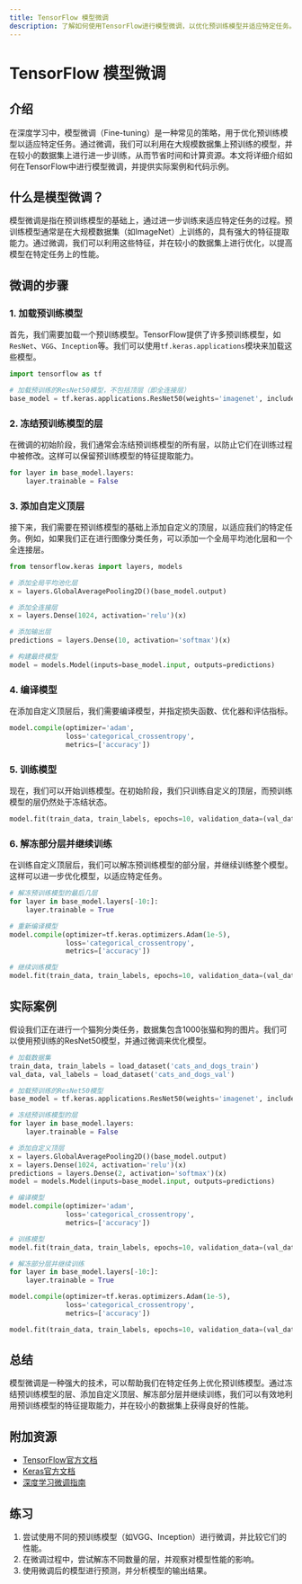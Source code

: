 ```yaml
---
title: TensorFlow 模型微调
description: 了解如何使用TensorFlow进行模型微调，以优化预训练模型并适应特定任务。
---
```


# TensorFlow 模型微调

## 介绍

在深度学习中，模型微调（Fine-tuning）是一种常见的策略，用于优化预训练模型以适应特定任务。通过微调，我们可以利用在大规模数据集上预训练的模型，并在较小的数据集上进行进一步训练，从而节省时间和计算资源。本文将详细介绍如何在TensorFlow中进行模型微调，并提供实际案例和代码示例。

## 什么是模型微调？

模型微调是指在预训练模型的基础上，通过进一步训练来适应特定任务的过程。预训练模型通常是在大规模数据集（如ImageNet）上训练的，具有强大的特征提取能力。通过微调，我们可以利用这些特征，并在较小的数据集上进行优化，以提高模型在特定任务上的性能。

## 微调的步骤

### 1. 加载预训练模型

首先，我们需要加载一个预训练模型。TensorFlow提供了许多预训练模型，如`ResNet`、`VGG`、`Inception`等。我们可以使用`tf.keras.applications`模块来加载这些模型。

```python
import tensorflow as tf

# 加载预训练的ResNet50模型，不包括顶层（即全连接层）
base_model = tf.keras.applications.ResNet50(weights='imagenet', include_top=False)
```

### 2. 冻结预训练模型的层

在微调的初始阶段，我们通常会冻结预训练模型的所有层，以防止它们在训练过程中被修改。这样可以保留预训练模型的特征提取能力。

```python
for layer in base_model.layers:
    layer.trainable = False
```

### 3. 添加自定义顶层

接下来，我们需要在预训练模型的基础上添加自定义的顶层，以适应我们的特定任务。例如，如果我们正在进行图像分类任务，可以添加一个全局平均池化层和一个全连接层。

```python
from tensorflow.keras import layers, models

# 添加全局平均池化层
x = layers.GlobalAveragePooling2D()(base_model.output)

# 添加全连接层
x = layers.Dense(1024, activation='relu')(x)

# 添加输出层
predictions = layers.Dense(10, activation='softmax')(x)

# 构建最终模型
model = models.Model(inputs=base_model.input, outputs=predictions)
```

### 4. 编译模型

在添加自定义顶层后，我们需要编译模型，并指定损失函数、优化器和评估指标。

```python
model.compile(optimizer='adam',
              loss='categorical_crossentropy',
              metrics=['accuracy'])
```

### 5. 训练模型

现在，我们可以开始训练模型。在初始阶段，我们只训练自定义的顶层，而预训练模型的层仍然处于冻结状态。

```python
model.fit(train_data, train_labels, epochs=10, validation_data=(val_data, val_labels))
```

### 6. 解冻部分层并继续训练

在训练自定义顶层后，我们可以解冻预训练模型的部分层，并继续训练整个模型。这样可以进一步优化模型，以适应特定任务。

```python
# 解冻预训练模型的最后几层
for layer in base_model.layers[-10:]:
    layer.trainable = True

# 重新编译模型
model.compile(optimizer=tf.keras.optimizers.Adam(1e-5),
              loss='categorical_crossentropy',
              metrics=['accuracy'])

# 继续训练模型
model.fit(train_data, train_labels, epochs=10, validation_data=(val_data, val_labels))
```

## 实际案例

假设我们正在进行一个猫狗分类任务，数据集包含1000张猫和狗的图片。我们可以使用预训练的ResNet50模型，并通过微调来优化模型。

```python
# 加载数据集
train_data, train_labels = load_dataset('cats_and_dogs_train')
val_data, val_labels = load_dataset('cats_and_dogs_val')

# 加载预训练的ResNet50模型
base_model = tf.keras.applications.ResNet50(weights='imagenet', include_top=False)

# 冻结预训练模型的层
for layer in base_model.layers:
    layer.trainable = False

# 添加自定义顶层
x = layers.GlobalAveragePooling2D()(base_model.output)
x = layers.Dense(1024, activation='relu')(x)
predictions = layers.Dense(2, activation='softmax')(x)
model = models.Model(inputs=base_model.input, outputs=predictions)

# 编译模型
model.compile(optimizer='adam',
              loss='categorical_crossentropy',
              metrics=['accuracy'])

# 训练模型
model.fit(train_data, train_labels, epochs=10, validation_data=(val_data, val_labels))

# 解冻部分层并继续训练
for layer in base_model.layers[-10:]:
    layer.trainable = True

model.compile(optimizer=tf.keras.optimizers.Adam(1e-5),
              loss='categorical_crossentropy',
              metrics=['accuracy'])

model.fit(train_data, train_labels, epochs=10, validation_data=(val_data, val_labels))
```

## 总结

模型微调是一种强大的技术，可以帮助我们在特定任务上优化预训练模型。通过冻结预训练模型的层、添加自定义顶层、解冻部分层并继续训练，我们可以有效地利用预训练模型的特征提取能力，并在较小的数据集上获得良好的性能。

## 附加资源

- [TensorFlow官方文档](https://www.tensorflow.org/)
- [Keras官方文档](https://keras.io/)
- [深度学习微调指南](https://cs231n.github.io/transfer-learning/)

## 练习

1. 尝试使用不同的预训练模型（如VGG、Inception）进行微调，并比较它们的性能。
2. 在微调过程中，尝试解冻不同数量的层，并观察对模型性能的影响。
3. 使用微调后的模型进行预测，并分析模型的输出结果。

